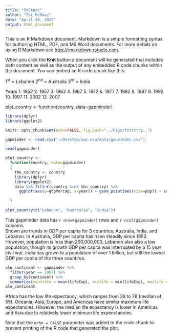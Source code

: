```yaml
---
title: "SWCtest"
author: "Tai McMaaz"
date: "April 28, 2015"
output: html_document
---
```


This is an R Markdown document. Markdown is a simple formatting syntax for authoring HTML, PDF, and MS Word documents. For more details on using R Markdown see <http://rmarkdown.rstudio.com>.

When you click the **Knit** button a document will be generated that includes both content as well as the output of any embedded R code chunks within the document. You can embed an R code chunk like this:

1^st^ = Lebanon
2^nd^ = Australia
3^rd^ = India


Years
1. 1952
2. 1957
3. 1962
4. 1967
5. 1972
6. 1977
7. 1982
8. 1987
9. 1992
10. 1997
11. 2002
12. 2007

plot_country <- 
  function(country, data=gapminder)


```r
library(dplyr)
library(ggplot2)
```

```r
knitr::opts_chunk$set(echo=FALSE, fig.path="../Figs/firsttry..")
```


```r
gapminder <- read.csv("~/Desktop/swc-wsu/data/gapminder.csv")
```

```r
head(gapminder)
```


    
  

```r
plot_country <- 
  function(country, data=gapminder)
  {
    the_country <- country
    library(dplyr)
    library(ggplot2)
    data %>% filter(country %in% the_country) %>%
      ggplot(aes(y=gdpPercap, x=year)) + geom_point(aes(size=pop)) + scale_x_log10()  + facet_grid(country~.) 
    
  }

plot_country(c("Lebanon", "Australia", "India"))

```

This gapminder data has `r nrow(gapminder)` rows and `r ncol(gapminder)` columns.  
Shown are trends in GDP per capita for 3 countries: Australia, India, and Lebanon. In Australia, GDP per capita has risen steadily since 1952.  However, population is less than 200,000,000.  Lebanon also also a low population, though its growth GDP per capita was interrupted by a 15 year civil war. India has grown to a population of over 1 billion, but still the lowest GDP per capita of the three countires. 

```r

ale_continent <- gapminder %>%
  filter(year == 2007) %>%
  group_by(continent) %>%
  summarize(meanlife = mean(lifeExp), minlife = min(lifeExp), maxlife = max(lifeExp))
ale_continent 
```

Africa has the low life expectancy, which ranges from 39 to 76 (median of 55).  Oceania, Asia, Europe, and Americas have similar maximum life expectancies.  However, the median life expectancy is lower in Americas and Asia due to relatively lower minimum life expenctancies.

Note that the `echo = FALSE` parameter was added to the code chunk to prevent printing of the R code that generated the plot.



